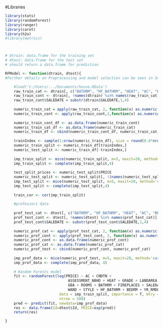 
#Libraries
```{r}
library(stats)
library(randomForest)
library(ranger)
library(caret)
library(h2o)
#library(metrics)



# dtrain: data.frame for the training set
# dtest: data.frame for the test set
# should return a data.frame for prediction
```

```{r}
RFModel <- function(dtrain, dtest){
#Further details on Preprocessing and model selection can be seen in Smoothing.rmd

    #load('C:/Users/.../Documents/house.RData')
    raw_train_cat <- dtrain[, c("BATHRM", "HF_BATHRM", "HEAT", "AC", "BEDRM", "ROOMS", "STORIES", "STYLE", "GRADE", "CNDTN", "EXTWALL", "ROOF", "INTWALL", "KITCHENS", "FIREPLACES", "ZIPCODE", "WARD", "QUADRANT", "ASSESSMENT_NBHD", "ASSESSMENT_SUBNBHD")]
    raw_train_cont <- dtrain[, !names(dtrain) %in% names(raw_train_cat)]
    raw_train_cont$SALEDATE = substr(dtrain$SALEDATE,1,4)
    
    numeric_train_cat = apply(raw_train_cat, 2, function(x) as.numeric(as.factor(x)))
    numeric_train_cont <- apply(raw_train_cont,2,function(x) as.numeric(x))
    
    numeric_train_cont_df <- as.data.frame(numeric_train_cont)
    numeric_train_cat_df <- as.data.frame(numeric_train_cat)
    numeric_train_df <- cbind(numeric_train_cont_df, numeric_train_cat_df)
    
    trainIndex <- sample(1:nrow(numeric_train_df), size = round(0.8*nrow(numeric_train_df)), replace=FALSE)
    numeric_train_split <- numeric_train_df[trainIndex,]
    numeric_test_split <- numeric_train_df[-trainIndex,]
    
    imp_train_split <- mice(numeric_train_split, m=5, maxit=20, method='cart', seed=500)
    imp_train_split <- complete(imp_train_split,4)
    
    test_split_prices <- numeric_test_split$PRICE
    numeric_test_split <- numeric_test_split[, !(names(numeric_test_split) %in% c("PRICE"))]
    imp_test_split <- mice(numeric_test_split, m=5, maxit=20, method='cart', seed=500)
    imp_test_split <- complete(imp_test_split,4)
    
    train_cor <- cor(imp_train_split)
    
    #professors data
    
    prof_test_cat <- dtest[, c("BATHRM", "HF_BATHRM", "HEAT", "AC", "BEDRM", "ROOMS", "STORIES", "STYLE", "GRADE", "CNDTN", "EXTWALL", "ROOF", "INTWALL", "KITCHENS", "FIREPLACES", "ZIPCODE", "WARD", "QUADRANT", "ASSESSMENT_NBHD", "ASSESSMENT_SUBNBHD")]
    prof_test_cont <- dtest[, !names(dtest) %in% names(prof_test_cat)]
    prof_test_cont$SALEDATE <- substr(prof_test_cont$SALEDATE,1,4)
    
    numeric_prof_cat <- apply(prof_test_cat, 2, function(x) as.numeric(as.factor(x)))
    numeric_prof_cont <- apply(prof_test_cont, 2, function(x) as.numeric(x))
    numeric_prof_cont <- as.data.frame(numeric_prof_cont)
    numeric_prof_cat <- as.data.frame(numeric_prof_cat)
    numeric_prof_test <- cbind(numeric_prof_cont, numeric_prof_cat)
    
    imp_prof_data <- mice(numeric_prof_test, m=5, maxit=20, method='cart', seed=500)
    imp_prof_data <- complete(imp_prof_data, 4)
    
    # Random Forests model
    fit <- randomForest(log(PRICE) ~ AC + CNDTN + 
                             ASSESSMENT_NBHD + HEAT + GRADE + LANDAREA +  
                             GBA + ROOMS + BATHRM + FIREPLACES + SALEDATE + LONGITUDE + LATITUDE + 
                             WARD + STYLE + HF_BATHRM + BEDRM + YR_RMDL,
                         data = imp_train_split, importance = T, mtry = 3,
                         ntree = 500)
    pred <- predict(fit, newdata=imp_prof_data)
    res <- data.frame(Id=dtest$Id, PRICE=exp(pred))
    return(res)

}

```

